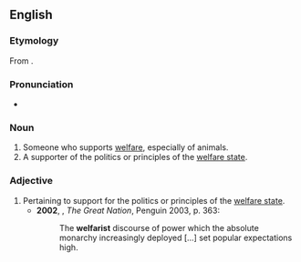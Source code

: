 ==English==

===Etymology===
From {{suffix|en|welfare|ist}}.

===Pronunciation===
* {{a|UK}} {{IPA|/ˈwɛlfɛːɹɪst/|lang=en}}

===Noun===
{{en-noun}}

# Someone who supports [[welfare]], especially of animals.
# A supporter of the politics or principles of the [[welfare state]].

===Adjective===
{{en-adj}}

# Pertaining to support for the politics or principles of the [[welfare state]].
#* '''2002''', {{w|Colin Jones (historian)|Colin Jones}}, ''The Great Nation'', Penguin 2003, p. 363:
#*: The '''welfarist''' discourse of power which the absolute monarchy increasingly deployed [...] set popular expectations high.